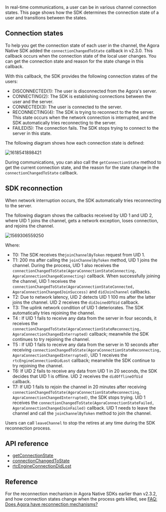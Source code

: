 <PlatformWrapper notAllowed="android">
<PlatformWrapper notAllowed="web">
<PlatformWrapper notAllowed="windows-csharp">
<PlatformWrapper notAllowed="windows-cpp">
<PlatformWrapper notAllowed="unity">
<PlatformWrapper notAllowed="flutter">
<PlatformWrapper notAllowed="electron">
<PlatformWrapper notAllowed="cocos-creator">
<PlatformWrapper notAllowed="cocos-2d-x">
<PlatformWrapper notAllowed="react-native">

In real-time communications, a user can be in various channel connection states. This page shows how the SDK determines the connection state of a user and transitions between the states.

## Connection states

To help you get the connection state of each user in the channel, the Agora Native SDK added the `connectionChangedToState` callback in v2.3.0. This callback occurs when the connection state of the local user changes. You can get the connection state and reason for the state change in this callback.

With this callback, the SDK provides the following connection states of the users:

- DISCONNECTED(1): The user is disconnected from the Agora's server.
- CONNECTING(2): The SDK is establishing connections between the user and the server.
- CONNECTED(3): The user is connected to the server.
- RECONNECTING(4): The SDK is trying to reconnect to the the server. This state occurs when the network connection is interrupted, and the SDK automatically tries reconnecting to the server.
- FAILED(5): The connection fails. The SDK stops trying to connect to the server in this state.

The following diagram shows how each connection state is defined:

![1618541898421](https://web-cdn.agora.io/docs-files/1618541898421)

During communications, you can also call the `getConnectionState` method to get the current connection state, and the reason for the state change in the `connectionChangedToState` callback.

## SDK reconnection

When network interruption occurs, the SDK automatically tries reconnecting to the server.

The following diagram shows the callbacks received by UID 1 and UID 2, where UID 1 joins the channel, gets a network exception, loses connection, and rejoins the channel.

![1569306559250](https://web-cdn.agora.io/docs-files/1569306559250)

Where:

- T0: The SDK receives the`joinChannelByToken` request from UID 1.
- T1: 200 ms after calling the `joinChannelByToken` method, UID 1 joins the channel. During the process, UID 1 also receives the `connectionChangedToState(AgoraConnectionStateConnecting, AgoraConnectionChangedConnecting)` callback. When successfully joining the channel, UID 1 receives the `connectionChangedToState(AgoraConnectionStateConnected, AgoraConnectionChangedJoinSuccess)` and `didJoinChannel` callbacks.
- T2: Due to network latency, UID 2 detects UID 1 100 ms after the latter joins the channel. UID 2 receives the `didJoinedOfUid` callback.
- T3: The uplink network condition of UID 1 deteriorates. The SDK automatically tries rejoining the channel.
- T4 : If UID 1 fails to receive any data from the server in four seconds, it receives the `connectionChangedToState(AgoraConnectionStateReconnecting, AgoraConnectionChangedInterrupted)` callback; meanwhile the SDK continues to try rejoining the channel.
- T5 : If UID 1 fails to receive any data from the server in 10 seconds after receiving `connectionChangedToState(AgoraConnectionStateReconnecting, AgoraConnectionChangedInterrupted)`, UID 1 receives the `rtcEngineConnectionDidLost` callback; meanwhile the SDK continue to try rejoining the channel.
- T6: If UID 2 fails to receive any data from UID 1 in 20 seconds, the SDK decides that UID 1 is offline. UID 2 receives the `didOfflineOfUid` callback.
- T7: If UID 1 fails to rejoin the channel in 20 minutes after receiving `connectionChangedToState(AgoraConnectionStateReconnecting, AgoraConnectionChangedInterrupted)`, the SDK stops trying. UID 1 receives the `connectionChangedToState(AgoraConnectionStateFailed, AgoraConnectionChangedJoinFailed)` callback. UID 1 needs to leave the channel and call the `joinChannelByToken` method to join the channel.

<div class="alert note">Users can call <code>leaveChannel</code> to stop the retires at any time during the SDK reconnection process.</div>

## API reference

- [getConnectionState](https://api-ref.agora.io/en/video-sdk/macos/3.x/Classes/AgoraRtcEngineKit.html#//api/name/getConnectionState)
- [connectionChangedToState](https://api-ref.agora.io/en/video-sdk/macos/3.x/Protocols/AgoraRtcEngineDelegate.html#//api/name/rtcEngine:connectionChangedToState:reason:)
- [rtcEngineConnectionDidLost](https://api-ref.agora.io/en/video-sdk/macos/3.x/Protocols/AgoraRtcEngineDelegate.html#//api/name/rtcEngineConnectionDidLost:)

## Reference

For the reconnection mechanism in Agora Native SDKs earlier than v2.3.2, and how connection states change when the process gets killed, see [FAQ: Does Agora have reconnection mechanisms?](https://docs.agora.io/en/help/integration-issues/reconnection)

</PlatformWrapper>
</PlatformWrapper>
</PlatformWrapper>
</PlatformWrapper>
</PlatformWrapper>
</PlatformWrapper>
</PlatformWrapper>
</PlatformWrapper>
</PlatformWrapper>
</PlatformWrapper>